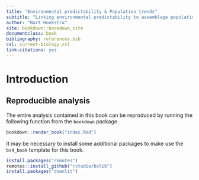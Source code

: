 ```yaml
---
title: "Environmental predictability & Population trends"
subtitle: "Linking environmental predictability to assemblage population trends of Afro-Palearctic migrants"
author: "Bart Hoekstra"
site: bookdown::bookdown_site
documentclass: book
bibliography: references.bib
csl: current-biology.csl
link-citations: yes
---
```


# Introduction {-}

## Reproducible analysis

The entire analysis contained in this book can be reproduced by running the following function from the `bookdown` package.

```r
bookdown::render_book("index.Rmd")
```

It may be necessary to install some additional packages to make use the `bs4_book` template for this book.

```r
install.packages("remotes")
remotes::install_github("rstudio/bslib")
install.packages("downlit")
```